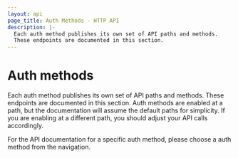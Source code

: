 ```yaml
---
layout: api
page_title: Auth Methods - HTTP API
description: |-
  Each auth method publishes its own set of API paths and methods.
  These endpoints are documented in this section.
---
```


# Auth methods

Each auth method publishes its own set of API paths and methods. These endpoints
are documented in this section. Auth methods are enabled at a path, but the
documentation will assume the default paths for simplicity. If you are enabling
at a different path, you should adjust your API calls accordingly.

For the API documentation for a specific auth method, please choose a auth
method from the navigation.
